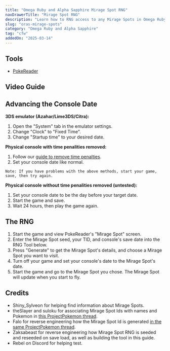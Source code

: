 ```yaml
---
title: "Omega Ruby and Alpha Sapphire Mirage Spot RNG"
navDrawerTitle: "Mirage Spot RNG"
description: "Learn how to RNG access to any Mirage Spots in Omega Ruby and Alpha Sapphire for rare encounters and shiny Pokémon."
slug: "oras-mirage-spots"
category: "Omega Ruby and Alpha Sapphire"
tag: "cfw"
addedOn: "2025-03-14"
---
```


## Tools

- [PokeReader](/install-pokereader)

## Video Guide

<YouTubeVideo src="https://www.youtube.com/embed/fifrq7Vjoe0" />

## Advancing the Console Date

**3DS emulator (Azahar/Lime3DS/Citra):**

1. Open the "System" tab in the emulator settings.
2. Change "Clock" to "Fixed Time".
3. Change "Startup time" to your desired date.

**Physical console with time penalities removed:**

1. Follow our [guide to remove time penalties](/oras-remove-time-penalty).
2. Set your console date like normal.

```
Note: If you have problems with the above methods, start your game, save, then try again.
```

**Physical console without time penalities removed (untested):**

1. Set your console date to be the day before your target date.
2. Start the game and save.
3. Wait 24 hours, then play the game again.

## The RNG

1. Start the game and view PokeReader's "Mirage Spot" screen.
2. Enter the Mirage Spot seed, your TID, and console's save date into the RNG Tool below.
3. Press "Generate" to get the Mirage Spot's details, and choose a Mirage Spot you want to visit.
4. Turn off your game and set your console's date to the Mirage Spot's date.
5. Start the game and go to the Mirage Spot you chose. The Mirage Spot will update when you start to fly.

<OrAsMirageSpot />

## Credits

- Shiny_Sylveon for helping find information about Mirage Spots.
- theSlayer and suloku for associating Mirage Spot Ids with names and Pokemon in [this ProjectPokemon thread](https://projectpokemon.org/home/forums/topic/37218-mirage-islands-in-oras/page/4/).
- Falo for reverse engineering how the Mirage Spot Id is generated [in the same ProjectPokemon thread](https://projectpokemon.org/home/forums/topic/37218-mirage-islands-in-oras/page/4/).
- Zaksabeast for reverse engineering how Mirage Spot RNG is seeded and reseeded on save load, as well as building the tool in this guide.
- Rebel on Discord for helping test.
